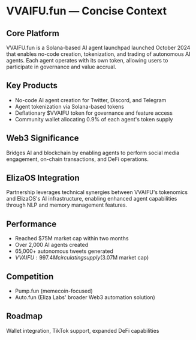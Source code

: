 # VVAIFU.fun — Concise Context

## Core Platform

VVAIFU.fun is a Solana-based AI agent launchpad launched October 2024 that enables no-code creation, tokenization, and trading of autonomous AI agents. Each agent operates with its own token, allowing users to participate in governance and value accrual.

## Key Products

- No-code AI agent creation for Twitter, Discord, and Telegram
- Agent tokenization via Solana-based tokens
- Deflationary $VVAIFU token for governance and feature access
- Community wallet allocating 0.9% of each agent's token supply

## Web3 Significance

Bridges AI and blockchain by enabling agents to perform social media engagement, on-chain transactions, and DeFi operations.

## ElizaOS Integration

Partnership leverages technical synergies between VVAIFU's tokenomics and ElizaOS's AI infrastructure, enabling enhanced agent capabilities through NLP and memory management features.

## Performance

- Reached $75M market cap within two months
- Over 2,000 AI agents created
- 65,000+ autonomous tweets generated
- $VVAIFU: 997.4M circulating supply ($3.07M market cap)

## Competition

- Pump.fun (memecoin-focused)
- Auto.fun (Eliza Labs' broader Web3 automation solution)

## Roadmap

Wallet integration, TikTok support, expanded DeFi capabilities
